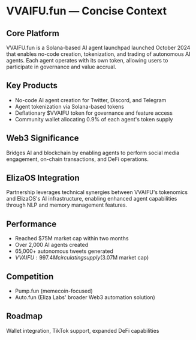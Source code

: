 # VVAIFU.fun — Concise Context

## Core Platform

VVAIFU.fun is a Solana-based AI agent launchpad launched October 2024 that enables no-code creation, tokenization, and trading of autonomous AI agents. Each agent operates with its own token, allowing users to participate in governance and value accrual.

## Key Products

- No-code AI agent creation for Twitter, Discord, and Telegram
- Agent tokenization via Solana-based tokens
- Deflationary $VVAIFU token for governance and feature access
- Community wallet allocating 0.9% of each agent's token supply

## Web3 Significance

Bridges AI and blockchain by enabling agents to perform social media engagement, on-chain transactions, and DeFi operations.

## ElizaOS Integration

Partnership leverages technical synergies between VVAIFU's tokenomics and ElizaOS's AI infrastructure, enabling enhanced agent capabilities through NLP and memory management features.

## Performance

- Reached $75M market cap within two months
- Over 2,000 AI agents created
- 65,000+ autonomous tweets generated
- $VVAIFU: 997.4M circulating supply ($3.07M market cap)

## Competition

- Pump.fun (memecoin-focused)
- Auto.fun (Eliza Labs' broader Web3 automation solution)

## Roadmap

Wallet integration, TikTok support, expanded DeFi capabilities
